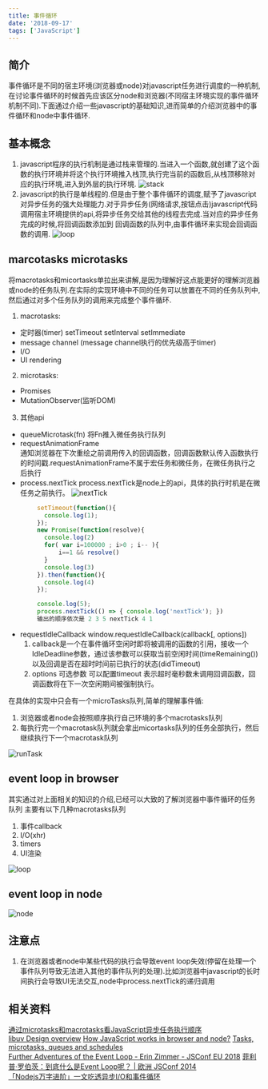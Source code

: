 ```yaml
---
title: 事件循环
date: '2018-09-17'
tags: ['JavaScript']
---
```


## 简介

事件循环是不同的宿主环境(浏览器或node)对javascript任务进行调度的一种机制,在讨论事件循环的时候首先应该区分node和浏览器(不同宿主环境实现的事件循环机制不同).下面通过介绍一些javascript的基础知识,进而简单的介绍浏览器中的事件循环和node中事件循环.

## 基本概念

1. javascript程序的执行机制是通过栈来管理的.当进入一个函数,就创建了这个函数的执行环境并将这个执行环境推入栈顶,执行完当前的函数后,从栈顶移除对应的执行环境,进入到外层的执行环境.
   ![stack](/static/images/javascriptBaseStatic/eventloop/stack.gif)
2. javascript的执行是单线程的.但是由于整个事件循环的调度,赋予了javascript对异步任务的强大处理能力.对于异步任务(网络请求,按钮点击)javascript代码调用宿主环境提供的api,将异步任务交给其他的线程去完成.当对应的异步任务完成的时候,将回调函数添加到
   回调函数的队列中,由事件循环来实现会回调函数的调用.
   ![loop](/static/images/javascriptBaseStatic/eventloop/loop.png)

## marcotasks microtasks

将macrotasks和micortasks单拉出来讲解,是因为理解好这点能更好的理解浏览器或node的任务队列.在实际的实现环境中不同的任务可以放置在不同的任务队列中,然后通过对多个任务队列的调用来完成整个事件循环.

1. macrotasks:

- 定时器(timer) setTimeout setInterval setImmediate
- message channel (message channel执行的优先级高于timer)
- I/O
- UI rendering

2. microtasks:

- Promises
- MutationObserver(监听DOM)

3. 其他api

- queueMicrotask(fn)
  将Fn推入微任务执行队列
- requestAnimationFrame  
  通知浏览器在下次重绘之前调用传入的回调函数，回调函数默认传入函数执行的时间戳.requestAnimationFrame不属于宏任务和微任务，在微任务执行之后执行
- process.nextTick
  process.nextTick是node上的api，具体的执行时机是在微任务之前执行。
  ![nextTick](/static/images/javascriptBaseStatic/eventloop/nextTick.png)

```javascript
        setTimeout(function(){
          console.log(1);
        });
        new Promise(function(resolve){
          console.log(2)
          for( var i=100000 ; i>0 ; i-- ){
              i==1 && resolve()
          }
          console.log(3)
        }).then(function(){
          console.log(4)
        });

        console.log(5);
        process.nextTick(() => { console.log('nextTick'); })
        输出的顺序依次是 2 3 5 nextTick 4 1
```

- requestIdleCallback
  window.requestIdleCallback(callback[, options])
  1. callback是一个在事件循环空闲时即将被调用的函数的引用，接收一个IdleDeadline参数，通过该参数可以获取当前空闲时间(timeRemaining())以及回调是否在超时时间前已执行的状态(didTimeout)
  2. options 可选参数 可以配置timeout 表示超时毫秒数未调用回调函数，回调函数将在下一次空闲期间被强制执行。

在具体的实现中只会有一个microTasks队列,简单的理解事件循:

1. 浏览器或者node会按照顺序执行自己环境的多个macrotasks队列
2. 每执行完一个macrotask队列就会拿出micortasks队列的任务全部执行，然后继续执行下一个macrotask队列

![runTask](/static/images/javascriptBaseStatic/eventloop/runTask.jpg)

## event loop in browser

其实通过对上面相关的知识的介绍,已经可以大致的了解浏览器中事件循环的任务队列 主要有以下几种macrotasks队列

1. 事件callback
2. I/O(xhr)
3. timers
4. UI渲染

![loop](/static/images/javascriptBaseStatic/eventloop/loop.png)

## event loop in node

![node](/static/images/javascriptBaseStatic/eventloop/node.png)

## 注意点

1. 在浏览器或者node中某些代码的执行会导致event loop失效(停留在处理一个事件队列导致无法进入其他的事件队列的处理).比如浏览器中javascript的长时间执行会导致UI无法交互,node中process.nextTick的递归调用

## 相关资料

[通过microtasks和macrotasks看JavaScript异步任务执行顺序](https://tuobaye.com/2017/10/24/%E9%80%9A%E8%BF%87microtasks%E5%92%8Cmacrotasks%E7%9C%8BJavaScript%E5%BC%82%E6%AD%A5%E4%BB%BB%E5%8A%A1%E6%89%A7%E8%A1%8C%E9%A1%BA%E5%BA%8F/)  
[libuv Design overview](http://docs.libuv.org/en/v1.x/design.html)
[How JavaScript works in browser and node?](https://itnext.io/how-javascript-works-in-browser-and-node-ab7d0d09ac2f)
[Tasks, microtasks, queues and schedules](https://jakearchibald.com/2015/tasks-microtasks-queues-and-schedules/?utm_source=html5weekly&utm_medium=email)  
[Further Adventures of the Event Loop - Erin Zimmer - JSConf EU 2018](https://www.youtube.com/watch?v=u1kqx6AenYw)
[菲利普·罗伯茨：到底什么是Event Loop呢？ | 欧洲 JSConf 2014](https://www.youtube.com/watch?v=8aGhZQkoFbQ&t=55s)  
[「Nodejs万字进阶」一文吃透异步I/O和事件循环](https://juejin.cn/post/7002106372200333319)
